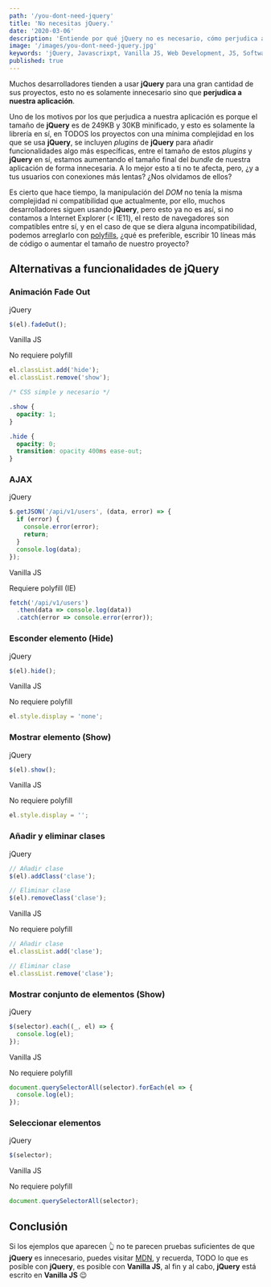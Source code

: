 ```yaml
---
path: '/you-dont-need-jquery'
title: 'No necesitas jQuery.'
date: '2020-03-06'
description: 'Entiende por qué jQuery no es necesario, cómo perjudica a nuestras aplicaciones web y como se puede reemplazar con simple Javascript.'
image: '/images/you-dont-need-jquery.jpg'
keywords: 'jQuery, Javascrixpt, Vanilla JS, Web Development, JS, Software development'
published: true
---
```



Muchos desarrolladores tienden a usar **jQuery** para una gran cantidad de sus proyectos, esto no es solamente innecesario sino que **perjudica a nuestra aplicación**.

Uno de los motivos por los que perjudica a nuestra aplicación es porque el tamaño de **jQuery** es de 249KB y 30KB minificado, y esto es solamente la librería en sí, en TODOS los proyectos con una mínima complejidad en los que se usa **jQuery**, se incluyen <em>plugins</em> de **jQuery** para añadir funcionalidades algo más específicas, entre el tamaño de estos <em>plugins</em> y **jQuery** en sí, estamos aumentando el tamaño final del <em>bundle</em> de nuestra aplicación de forma innecesaria. A lo mejor esto a ti no te afecta, pero, ¿y a tus usuarios con conexiones más lentas? ¿Nos olvidamos de ellos?

Es cierto que hace tiempo, la manipulación del <em>DOM</em> no tenía la misma complejidad ni compatibilidad que actualmente, por ello, muchos desarrolladores siguen usando **jQuery**, pero esto ya no es así, si no contamos a Internet Explorer (< IE11), el resto de navegadores son compatibles entre sí, y en el caso de que se diera alguna incompatibilidad, podemos arreglarlo con [polyfills](https://developer.mozilla.org/es/docs/Glossary/Polyfill), ¿qué es preferible, escribir 10 líneas más de código o aumentar el tamaño de nuestro proyecto?

<h2 id="jquery-alternatives">Alternativas a funcionalidades de jQuery</h2>

### Animación Fade Out

<CodeIndicatorTitle>
  <p>jQuery</p>
</CodeIndicatorTitle>

```js
$(el).fadeOut();
```

<CodeIndicatorTitle>
  <p>Vanilla JS</p>
  <p class="no__polyfill">No requiere polyfill</p>
</CodeIndicatorTitle>

```js
el.classList.add('hide');
el.classList.remove('show');
```

```css
/* CSS simple y necesario */

.show {
  opacity: 1;
}

.hide {
  opacity: 0;
  transition: opacity 400ms ease-out;
}
```

### AJAX

<CodeIndicatorTitle>
  <p>jQuery</p>
</CodeIndicatorTitle>

```js
$.getJSON('/api/v1/users', (data, error) => {
  if (error) {
    console.error(error);
    return;
  }
  console.log(data);
});
```

<CodeIndicatorTitle>
  <p>Vanilla JS</p>
  <p class="polyfill">Requiere polyfill (IE)</p>
</CodeIndicatorTitle>

```js
fetch('/api/v1/users')
  .then(data => console.log(data))
  .catch(error => console.error(error));
```

### Esconder elemento (Hide)

<CodeIndicatorTitle>
  <p>jQuery</p>
</CodeIndicatorTitle>

```js
$(el).hide();
```

<CodeIndicatorTitle>
  <p>Vanilla JS</p>
  <p class="no__polyfill">No requiere polyfill</p>
</CodeIndicatorTitle>

```js
el.style.display = 'none';
```

### Mostrar elemento (Show)

<CodeIndicatorTitle>
  <p>jQuery</p>
</CodeIndicatorTitle>

```js
$(el).show();
```

<CodeIndicatorTitle>
  <p>Vanilla JS</p>
  <p class="no__polyfill">No requiere polyfill</p>
</CodeIndicatorTitle>

```js
el.style.display = '';
```

### Añadir y eliminar clases

<CodeIndicatorTitle>
  <p>jQuery</p>
</CodeIndicatorTitle>

```js
// Añadir clase
$(el).addClass('clase');

// Eliminar clase
$(el).removeClass('clase');
```

<CodeIndicatorTitle>
  <p>Vanilla JS</p>
  <p class="no__polyfill">No requiere polyfill</p>
</CodeIndicatorTitle>

```js
// Añadir clase
el.classList.add('clase');

// Eliminar clase
el.classList.remove('clase');
```

### Mostrar conjunto de elementos (Show)

<CodeIndicatorTitle>
  <p>jQuery</p>
</CodeIndicatorTitle>

```js
$(selector).each((_, el) => {
  console.log(el);
});
```

<CodeIndicatorTitle>
  <p>Vanilla JS</p>
  <p class="no__polyfill">No requiere polyfill</p>
</CodeIndicatorTitle>

```js
document.querySelectorAll(selector).forEach(el => {
  console.log(el);
});
```

### Seleccionar elementos

<CodeIndicatorTitle>
  <p>jQuery</p>
</CodeIndicatorTitle>

```js
$(selector);
```

<CodeIndicatorTitle>
  <p>Vanilla JS</p>
  <p class="no__polyfill">No requiere polyfill</p>
</CodeIndicatorTitle>

```js
document.querySelectorAll(selector);
```

<h2 id="conclusion">Conclusión</h2>

Si los ejemplos que aparecen <span role="img" aria-label="arriba">👆</span> no te parecen pruebas suficientes de que **jQuery** es innecesario, puedes visitar [MDN](https://developer.mozilla.org/), y recuerda, TODO lo que es posible con **jQuery**, es posible con **Vanilla JS**, al fin y al cabo, **jQuery** está escrito en **Vanilla JS** <span role="img" aria-label="guiño de ojo">😉</span>
